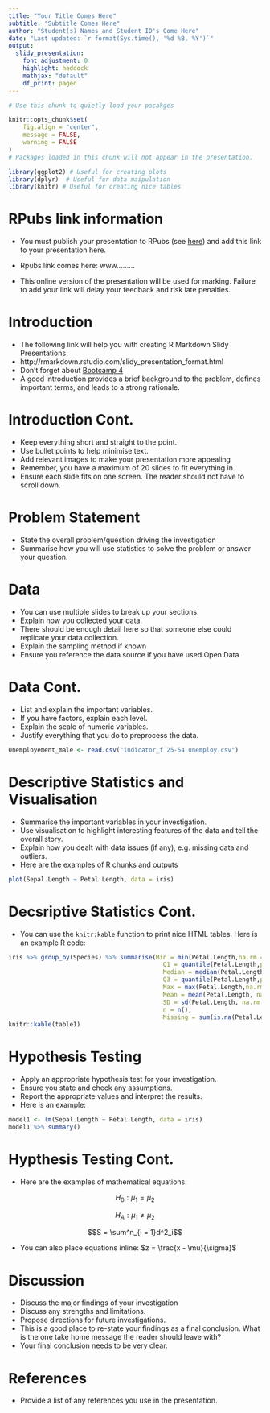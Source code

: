 ---
title: "Your Title Comes Here"
subtitle: "Subtitle Comes Here"
author: "Student(s) Names and Student ID's Come Here"
date: "Last updated: `r format(Sys.time(), '%d %B, %Y')`"
output:
  slidy_presentation:
    font_adjustment: 0
    highlight: haddock
    mathjax: "default"
    df_print: paged
---

```{r setup, include=FALSE}
# Use this chunk to quietly load your pacakges

knitr::opts_chunk$set(
	fig.align = "center",
	message = FALSE,
	warning = FALSE
)
# Packages loaded in this chunk will not appear in the presentation. 

library(ggplot2) # Useful for creating plots
library(dplyr)  # Useful for data maipulation
library(knitr) # Useful for creating nice tables

```


# RPubs link information

- You must publish your presentation to RPubs (see [here](https://astral-theory-157510.appspot.com/secured/RBootcamp_Course_04.html#creating_an_r_markdown_document_in_r_studio)) and add this link to your presentation here.

- Rpubs link comes here: www.........

- This online version of the presentation will be used for marking. Failure to add your link will delay your feedback and risk late penalties.

# Introduction

- The following link will help you with creating R Markdown Slidy Presentations
- http://rmarkdown.rstudio.com/slidy_presentation_format.html
- Don't forget about [Bootcamp 4](https://astral-theory-157510.appspot.com/secured/RBootcamp_Course_04.html)
- A good introduction provides a brief background to the problem, defines important terms, and leads to a strong rationale. 

# Introduction Cont.

- Keep everything short and straight to the point. 
- Use bullet points to help minimise text.
- Add relevant images to make your presentation more appealing
- Remember, you have a maximum of 20 slides to fit everything in.
- Ensure each slide fits on one screen. The reader should not have to scroll down. 


# Problem Statement

- State the overall problem/question driving the investigation
- Summarise how you will use statistics to solve the problem or answer your question.

# Data

- You can use multiple slides to break up your sections. 
- Explain how you collected your data.
- There should be enough detail here so that someone else could replicate your data collection.
- Explain the sampling method if known
- Ensure you reference the data source if you have used Open Data


# Data Cont.

- List and explain the important variables. 
- If you have factors, explain each level.
- Explain the scale of numeric variables.
- Justify everything that you do to preprocess the data.

```{r}

Unemployement_male <- read.csv("indicator_f 25-54 unemploy.csv")


```

# Descriptive Statistics and Visualisation

- Summarise the important variables in your investigation.
- Use visualisation to highlight interesting features of the data and tell the overall story.
- Explain how you dealt with data issues (if any), e.g. missing data and outliers.
- Here are the examples of R chunks and outputs

```{r}
plot(Sepal.Length ~ Petal.Length, data = iris)
```

# Decsriptive Statistics Cont.

- You can use the `knitr:kable` function to print nice HTML tables. Here is an example R code:

```{r}
iris %>% group_by(Species) %>% summarise(Min = min(Petal.Length,na.rm = TRUE),
                                           Q1 = quantile(Petal.Length,probs = .25,na.rm = TRUE),
                                           Median = median(Petal.Length, na.rm = TRUE),
                                           Q3 = quantile(Petal.Length,probs = .75,na.rm = TRUE),
                                           Max = max(Petal.Length,na.rm = TRUE),
                                           Mean = mean(Petal.Length, na.rm = TRUE),
                                           SD = sd(Petal.Length, na.rm = TRUE),
                                           n = n(),
                                           Missing = sum(is.na(Petal.Length))) -> table1
knitr::kable(table1)
```


# Hypothesis Testing

- Apply an appropriate hypothesis test for your investigation. 
- Ensure you state and check any assumptions. 
- Report the appropriate values and interpret the results.
- Here is an example:

```{r}
model1 <- lm(Sepal.Length ~ Petal.Length, data = iris)
model1 %>% summary()
```

# Hypthesis Testing Cont.

- Here are the examples of mathematical equations:

$$H_0: \mu_1 = \mu_2 $$

$$H_A: \mu_1 \ne \mu_2$$

$$S = \sum^n_{i = 1}d^2_i$$

- You can also place equations inline: $z = \frac{x - \mu}{\sigma}$

# Discussion

- Discuss the major findings of your investigation
- Discuss any strengths and limitations. 
- Propose directions for future investigations. 
- This is a good place to re-state your findings as a final conclusion. What is the one take home message the reader should leave with?
- Your final conclusion needs to be very clear.

# References

- Provide a list of any references you use in the presentation. 